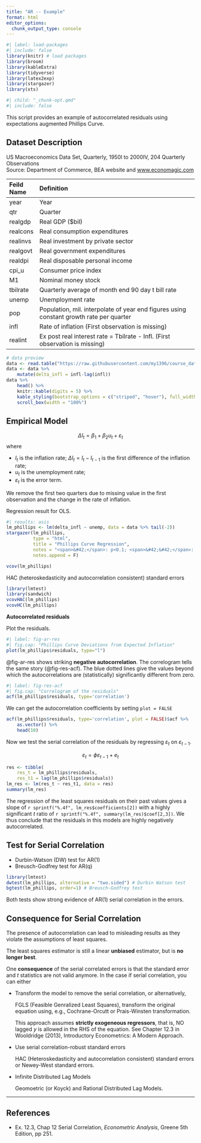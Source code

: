 ```yaml
---
title: "AR -- Example"
format: html
editor_options: 
  chunk_output_type: console
---
```


```r
#| label: load-packages
#| include: false
library(knitr) # load packages
library(broom)
library(kableExtra)
library(tidyverse)
library(latex2exp)
library(stargazer)
library(xts)
```

```r
#| child: "_chunk-opt.qmd"
#| include: false
```

This script provides an example of autocorrelated residuals using expectations augmented Phillips Curve.

## Dataset Description

US Macroeconomics Data Set, Quarterly, 1950I to 2000IV, 204 Quarterly Observations \
Source: Department of Commerce, BEA website and [www.economagic.com](www.economagic.com)


| Feild Name | Definition                                                   |
| :--------- | :----------------------------------------------------------- |
| year       | Year                                                         |
| qtr        | Quarter                                                      |
| realgdp    | Real GDP (\$bil)                                             |
| realcons   | Real consumption expenditures                                |
| realinvs   | Real investment by private sector                            |
| realgovt   | Real government expenditures                                 |
| realdpi    | Real disposable personal income                              |
| cpi_u      | Consumer price index                                         |
| M1         | Nominal money stock                                          |
| tbilrate   | Quarterly average of month end 90 day t bill rate            |
| unemp      | Unemployment rate                                            |
| pop        | Population, mil. interpolate of year end figures using constant growth rate per quarter |
| infl       | Rate of inflation (First observation is missing)             |
| realint    | Ex post real interest rate = Tbilrate - Infl. (First observation is missing) |

```r
# data preview
data <- read.table("https://raw.githubusercontent.com/my1396/course_dataset/refs/heads/main/TableF5-2.txt", header = TRUE)
data <- data %>% 
    mutate(delta_infl = infl-lag(infl))
data %>% 
    head() %>% 
    knitr::kable(digits = 5) %>%
    kable_styling(bootstrap_options = c("striped", "hover"), full_width = FALSE, latex_options="scale_down") %>% 
    scroll_box(width = "100%")
```


## Empirical Model

$$
\Delta I_t =  \beta_1 + \beta_2 u_t + \varepsilon_t
$$
where 

- $I_t$ is the inflation rate; $\Delta I_t = I_t - I_{t-1}$ is the first difference of the inflation rate;
- $u_t$ is the unemployment rate;
- $\varepsilon_t$ is the error term.

We remove the first two quarters due to missing value in the first observation and the change in the rate of inflation.


Regression result for OLS.

```r
#| results: asis
lm_phillips <- lm(delta_infl ~ unemp, data = data %>% tail(-2))
stargazer(lm_phillips, 
          type = "html", 
          title = "Phillips Curve Regression",
          notes = "<span>&#42;</span>: p<0.1; <span>&#42;&#42;</span>: <strong>p<0.05</strong>; <span>&#42;&#42;&#42;</span>: p<0.01 <br> Standard errors in parentheses.",
          notes.append = F)
```

```r
vcov(lm_phillips)
```

HAC (heteroskedasticity and autocorrelation consistent) standard errors

```r
library(lmtest)
library(sandwich)
vcovHAC(lm_phillips)
vcovHC(lm_phillips)
```

**Autocorrelated residuals**

Plot the residuals.
```r
#| label: fig-ar-res
#| fig.cap: "Phillips Curve Deviations from Expected Inflation"
plot(lm_phillips$residuals, type="l")
```

@fig-ar-res shows striking **negative autocorrelation**. The correlogram tells the same story (@fig-res-acf). The blue dotted lines give the values beyond which the autocorrelations are (statistically) significantly different from zero. 


```r
#| label: fig-res-acf
#| fig.cap: "Correlogram of the residuals"
acf(lm_phillips$residuals, type='correlation')
```

We can get the autocorrelation coefficients by setting `plot = FALSE`

```r
acf(lm_phillips$residuals, type='correlation', plot = FALSE)$acf %>%
    as.vector() %>% 
    head(10)
```


Now we test the serial correlation of the residuals by regressing $\varepsilon_t$ on $\varepsilon_{t-1}$.

$$
\varepsilon_t = \phi\varepsilon_{t-1} + e_t
$$

```r
res <- tibble(
    res_t = lm_phillips$residuals,
    res_t1 = lag(lm_phillips$residuals))
lm_res <- lm(res_t ~ res_t1, data = res)
summary(lm_res)
```

The regression of the least squares residuals on their past values gives a slope of `r sprintf("%.4f", lm_res$coefficients[2])` with a highly significant $t$ ratio of `r sprintf("%.4f", summary(lm_res)$coef[2,3])`.
We thus conclude that the residuals in this models are highly negatively autocorrelated. 


## Test for Serial Correlation

- Durbin-Watson (DW) test for AR(1)
- Breusch-Godfrey test for AR(q)

```r
library(lmtest)
dwtest(lm_phillips, alternative = "two.sided") # Durbin Watson test 
bgtest(lm_phillips, order=1) # Breusch-Godfrey test 
```

Both tests show strong evidence of AR(1) serial correlation in the errors.


## Consequence for Serial Correlation

The presence of autocorrelation can lead to misleading results as they violate the assumptions of least squares. 

The least squares estimator is still a linear **unbiased** estimator, but is **no longer best**.

One **consequence** of the serial correlated errors is that the standard error and $t$ statistics are not valid anymore. In the case if serial correlation, you can either 

- Transform the model to remove the serial correlation, or alternatively,
    
    FGLS (Feasible Genralized Least Squares), transform the original equation using, e.g., Cochrane-Orcutt or Prais-Winsten transformation.
    
    This approach assumes **strictly exogeneous regressors**, that is, NO lagged $y$ is allowed in the RHS of the equation. See Chapter 12.3 in Wooldridge (2013), Introductory Econometrics: A Modern Approach.
    
- Use serial correlation-robust standard errors

    HAC (Heteroskedasticity and autocorrelation consistent) standard errors or Newey-West standard errors.

- Infinite Distributed Lag Models

    Geomoetric (or Koyck) and Rational Distributed Lag Models.

--------------------------------------------------------------------------------

## References {.unlisted .unnumbered}

- Ex. 12.3, Chap 12 Serial Correlation, *Econometric Analysis*, Greene 5th Edition, pp 251.











